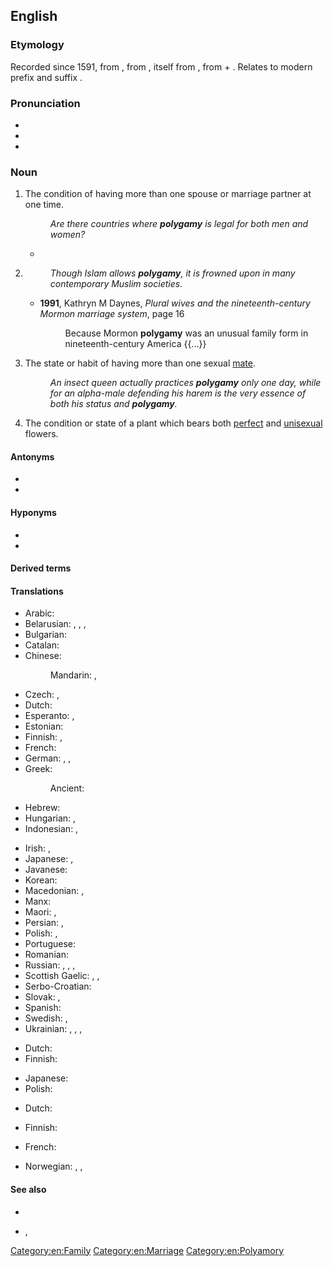 ==English==

===Etymology===
Recorded since 1591, from {{der|en|LL.|polygamia}}, from {{der|en|grc|πολυγαμία}}, itself from {{m|grc|πολύγαμος|t=married to many}}, from {{m|grc|πολύς|t=many}} + {{m|grc|γάμος|t=marriage}}. Relates to modern prefix and suffix {{af|en|poly-|-gamy}}.

===Pronunciation===
* {{hyphenation|en|po|ly|ga|my}}
* {{IPA|en|/pəˈlɪɡ.ə.mi/}}
* {{audio|en|en-us-polygamy.ogg|Audio (US)}}

===Noun===
{{en-noun|~}}

# The condition of having more than one spouse or marriage partner at one time.
#: ''Are there countries where '''polygamy''' is legal for both men and women?''
#* {{quote-book|en|year=1859|author=Charles Dickens|title=The Haunted House|passage=Miss Griffin was a model of propriety, and I am at a loss to imagine what the feelings of the virtuous woman would have been, if she had known, when she paraded us down the Hampstead Road two and two, that she was walking with a stately step at the head of '''Polygamy''' and Mahomedanism.}}
# {{lb|en|often, especially in common use}} {{synonym of|en|polygyny|t=marriage of a man to more than one wife, the practice of having several wives at the same time}}
#: ''Though Islam allows '''polygamy''', it is frowned upon in many contemporary Muslim societies.''
#* '''1991''', Kathryn M Daynes, ''Plural wives and the nineteenth-century Mormon marriage system'', page 16
#*: Because Mormon '''polygamy''' was an unusual family form in nineteenth-century America {{...}}
# {{lb|en|zoology}} The state or habit of having more than one sexual [[mate]].
#: ''An insect queen actually practices '''polygamy''' only one day, while for an alpha-male defending his harem is the very essence of both his status and '''polygamy'''.''
# {{lb|en|botany}} The condition or state of a plant which bears both [[perfect]] and [[unisexual]] flowers.

====Antonyms====
* {{l|en|monogamy}}
* {{lb|en|agamy}}

====Hyponyms====
* {{l|en|polygyny}}
* {{l|en|polyandry}}

====Derived terms====
{{der3|en
| polygamic
| polygamical
| polygamist
| polygamize
| polygamous
| serial polygamy
}}

====Translations====
{{trans-top|the having of a plurality of socially bonded sexual partners at the same time}}
* Arabic: {{t|ar|تَعَدُّدُ الأَزْوَاج|m}} {{q|usually understood as “polygyny”, but may include “polyandry”, unlike {{m|ar|تَعَدُّدُ الزَّوْجَات}}}}
* Belarusian: {{t|be|паліга́мія|f}}, {{t|be|мнагашлю́бнасць|f}}, {{t|be|многажо́нства|n}} {{qualifier|polygyny}}, {{t|be|многаму́ства|n}} {{qualifier|polyandry}}
* Bulgarian: {{t|bg|полигамия|f}}
* Catalan: {{t|ca|poligàmia|f}}
* Chinese:
*: Mandarin: {{t|cmn|多配偶制|tr=duōpèi'ǒuzhì|sc=Hani}}, {{qualifier|polygyny}} {{t+|cmn|一夫多妻|tr=yī fū duō qī|sc=Hani}}
* Czech: {{t+|cs|polygamie|f}}, {{t+|cs|mnohoženství|f}}
* Dutch: {{t+|nl|polygamie|f}}
* Esperanto: {{t|eo|poligamio}}, {{t+|eo|pluredzeco}}
* Estonian: {{t|et|polügaamia}}
* Finnish: {{t+|fi|moniavioisuus}}, {{t+|fi|polygamia}}
* French: {{t+|fr|polygamie|f}}
* German: {{t+|de|Polygamie|f}}, {{t|de|Mehrehe|f}}, {{t|de|Vielehe|f}}
* Greek: {{t+|el|πολυγαμία|f}}
*: Ancient: {{t|grc|πολυγαμία|f}}
* Hebrew: {{t+|he|פוליגמיה|f|tr=poligámya}}
* Hungarian: {{t+|hu|poligámia}}, {{t|hu|többnejűség}}
* Indonesian: {{t+|id|poligami}}, {{t|id|pernikahan jamak}}
{{trans-mid}}
* Irish: {{t|ga|polagamas|m}}, {{t|ga|ilphósadh|m}}
* Japanese: {{t|ja|複婚|tr=ふくこん, fukukon}}, {{t|ja|ポリガミー|tr=porigamī}}
* Javanese: {{t+|jv|wayuh}}
* Korean: {{t-needed|ko}}
* Macedonian: {{t|mk|многубра́чност|f}}, {{t|mk|полигамија|f}}
* Manx: {{t|gv|yl-phoosey|m}}
* Maori: {{t|mi|moe tokomaha}}, {{t|mi|moe tokomaha}}
* Persian: {{t+|fa|چندهمسری|tr=čandhamsari}}, {{t+|fa|تعدد زوجات|tr=ta'addod-e zowjât}} {{qualifier|having multiple wives}}
* Polish: {{t+|pl|poligamia|f}}, {{t+|pl|wielożeństwo|n}}
* Portuguese: {{t+|pt|poligamia|f}}
* Romanian: {{t+|ro|poligamie|f}}
* Russian: {{t+|ru|полигами́я|f}}, {{t+|ru|многобра́чие|n}}, {{qualifier|polygyny}} {{t+|ru|многожёнство|f}}, {{qualifier|polyandry}} {{t+|ru|многому́жество|n}}
* Scottish Gaelic: {{t|gd|iol-phòsadh|m}}, {{t|gd|ioma-phòsadh|m}}, {{t|gd|iomnuachadh|m}}
* Serbo-Croatian: {{t+|sh|poligàmija|f}}
* Slovak: {{t|sk|polygamia}}, {{t|sk|mnohoženstvo}}
* Spanish: {{t+|es|poligamia|f}}
* Swedish: {{t+|sv|månggifte|n}}, {{t+|sv|polygami|c}}
* Ukrainian: {{t|uk|поліга́мія|f}}, {{t+|uk|багатошлю́бність|f}}, {{t+|uk|багатоже́нство|n}} {{qualifier|polygyny}}, {{t+|uk|багатому́жжя|n}} {{qualifier|polyandry}}
{{trans-bottom}}

{{trans-see|polygyny}}

{{trans-top|zoology: the state or habit of having more than one mate}}
* Dutch: {{t+|nl|polygamie|f}}
* Finnish: {{t+|fi|polygamia}}
{{trans-mid}}
* Japanese: {{t|ja|多婚性|tr=takonsei}}
* Polish: {{t+|pl|poligamia|f}}
{{trans-bottom}}

{{trans-top|botany: the condition or state of a plant which bears both perfect and unisexual flowers}}
* Dutch: {{t+|nl|polygamie|f}}
{{trans-mid}}
* Finnish: {{t+|fi|polygamia}}
{{trans-bottom}}

{{checktrans-top}}
* French: {{t+check|fr|polygamie|f}}
{{trans-mid}}
* Norwegian: {{t-check|no|flergifte|n}}, {{t-check|no|flerkoneri|n}}, {{t+check|no|polygami|n}}
{{trans-bottom}}

====See also====
* {{l|en|concubine}}
* {{l|en|harem}}, {{l|en|seraglio}}

[[Category:en:Family]]
[[Category:en:Marriage]]
[[Category:en:Polyamory]]